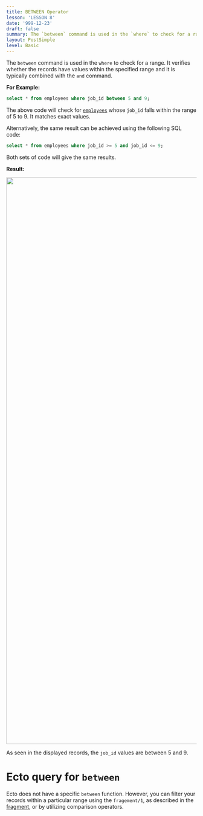 ```yaml
---
title: BETWEEN Operator
lesson: 'LESSON 8'
date: '999-12-23'
draft: false
summary: The `between` command is used in the `where` to check for a range. It verifies whether the records have values within the specified range and is typically combined with the `and` command.
layout: PostSimple
level: Basic
---
```


The `between` command is used in the `where` to check for a range. It verifies whether the records have values within the specified range and it is typically combined with the `and` command.

**For Example:**

```SQL
select * from employees where job_id between 5 and 9;
```

The above code will check for <a href="/blog/Introduction">`employees`</a> whose `job_id` falls within the range of 5 to 9. It matches exact values.

Alternatively, the same result can be achieved using the following SQL code:

```SQL
select * from employees where job_id >= 5 and job_id <= 9;
```

Both sets of code will give the same results.

**Result:**

<img src="/static/images/Screenshotfrom2023-11-0410-44-25.png" width="1500" />

As seen in the displayed records, the `job_id` values are between 5 and 9.

# Ecto query for `between`

Ecto does not have a specific `between` function. However, you can filter your records within a particular range using the `fragement/1`, as described in the [fragment](https://hexdocs.pm/ecto/Ecto.Query.API.html#fragment/1), or by utilizing comparison operators.

